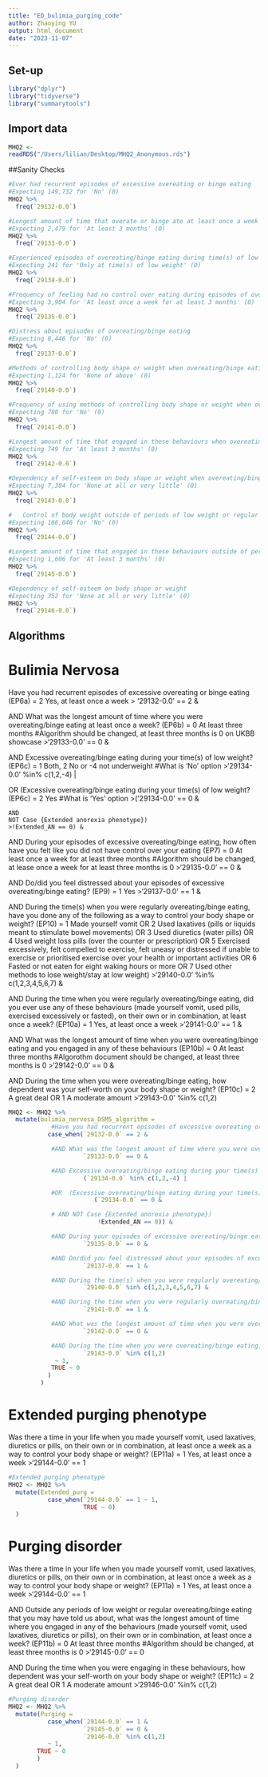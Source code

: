 ```yaml
---
title: "ED_bulimia_purging_code"
author: Zhaoying YU
output: html_document
date: "2023-11-07"
---
```


## Set-up

```r
library("dplyr")
library("tidyverse")
library("summarytools")
```

## Import data
```r
MHQ2 <-
readRDS("/Users/lilian/Desktop/MHQ2_Anonymous.rds")
```

##Sanity Checks
```r
#Ever had recurrent episodes of excessive overeating or binge eating
#Expecting 149,732 for 'No' (0)
MHQ2 %>%
  freq(`29132-0.0`)

#Longest amount of time that overate or binge ate at least once a week
#Expecting 2,479 for 'At least 3 months' (0)
MHQ2 %>%
  freq(`29133-0.0`)

#Experienced episodes of overeating/binge eating during time(s) of low weight
#Expecting 241 for 'Only at time(s) of low weight' (0)
MHQ2 %>%
  freq(`29134-0.0`)

#Frequency of feeling had no control over eating during episodes of overeating/binge eating
#Expecting 3,904 for 'At least once a week for at least 3 months' (0)
MHQ2 %>%
  freq(`29135-0.0`)

#Distress about episodes of overeating/binge eating
#Expecting 8,446 for 'No' (0)
MHQ2 %>%
  freq(`29137-0.0`)

#Methods of controlling body shape or weight when overeating/binge eating
#Expecting 1,124 for 'None of above' (0)
MHQ2 %>%
  freq(`29140-0.0`)

#Frequency of using methods of controlling body shape or weight when overeating/binge eating
#Expecting 780 for 'No' (0)
MHQ2 %>%
  freq(`29141-0.0`)

#Longest amount of time that engaged in these behaviours when overeating/binge eating
#Expecting 749 for 'At least 3 months' (0)
MHQ2 %>%
  freq(`29142-0.0`)

#Dependency of self-esteem on body shape or weight when overeating/binge eating
#Expecting 7,384 for 'None at all or very little' (0)
MHQ2 %>%
  freq(`29143-0.0`)

#	Control of body weight outside of periods of low weight or regular overeating/binge eating
#Expecting 166,046 for 'No' (0)
MHQ2 %>%
  freq(`29144-0.0`)

#Longest amount of time that engaged in these behaviours outside of periods of low weight or overeating/binge eating
#Expecting 1,606 for 'At least 3 months' (0)
MHQ2 %>%
  freq(`29145-0.0`)

#Dependency of self-esteem on body shape or weight
#Expecting 352 for 'None at all or very little' (0)
MHQ2 %>%
  freq(`29146-0.0`)
```

## Algorithms
# Bulimia Nervosa

Have you had recurrent episodes of excessive overeating or binge eating (EP6a) = 2 Yes, at least once a week
> '29132-0.0' == 2 &

AND 
What was the longest amount of time where you were overeating/binge eating at least once a week? (EP6b) = 0 At least three months
#Algorithm should be changed, at least three months is 0 on UKBB showcase
>'29133-0.0' == 0 &

AND
Excessive overeating/binge eating during your time(s) of low weight? (EP6c) = 1 Both, 2 No or -4 not underweight
#What is 'No' option
>'29134-0.0' %in% c(1,2,-4) |

  OR 
  (Excessive overeating/binge eating during your time(s) of low weight? (EP6c)  = 2 Yes
  #What is 'Yes' option
  >('29134-0.0' == 0 &
    
    AND 
    NOT Case {Extended anorexia phenotype})
    >!Extended_AN == 0) &

AND 
During your episodes of excessive overeating/binge eating, how often have you felt like you did not have control over your eating (EP7) = 0 At least once a week for at least three months
#Algorithm should be changed, at lease once a week for at least three months is 0
>'29135-0.0' == 0 &

AND 
Do/did you feel distressed about your episodes of excessive overeating/binge eating? (EP9) = 1 Yes 
>'29137-0.0' == 1 &

AND 
During the time(s) when you were regularly overeating/binge eating, have you done any of the following as a way to control your body shape or weight? (EP10) = 1 Made yourself vomit OR  2 Used laxatives (pills or liquids meant to stimulate bowel movements) OR 3 Used diuretics (water pills) OR 4 Used weight loss pills (over the counter or prescription) OR 5 Exercised excessively, felt compelled to exercise, felt uneasy or distressed if unable to exercise or prioritised exercise over your health or important activities OR 6 Fasted or not eaten for eight waking hours or more OR 7 Used other methods to lose weight/stay at low weight)
>'29140-0.0' %in% c(1,2,3,4,5,6,7) &

AND 
During the time when you were regularly overeating/binge eating, did you ever use any of these behaviours (made yourself vomit, used pills, exercised excessively or fasted), on their own or in combination, at least once a week? (EP10a) = 1 Yes, at least once a week
>'29141-0.0' == 1 &

AND 
What was the longest amount of time when you were overeating/binge eating and you engaged in any of these behaviours (EP10b) = 0 At least three months
#Algorothm document should be changed, at least three months is 0
>'29142-0.0' == 0 &

AND 
During the time when you were overeating/binge eating, how dependent was your self-worth on your body shape or weight? (EP10c) = 2 A great deal OR 1 A moderate amount
>'29143-0.0' %in% c(1,2)

```r
MHQ2 <- MHQ2 %>%
  mutate(bulimia_nervosa_DSM5_algorithm = 
            #Have you had recurrent episodes of excessive overeating or binge eating (EP6a) = 2 Yes, at least once a week
           case_when(`29132-0.0` == 2 &

            #AND What was the longest amount of time where you were overeating/binge eating at least once a week? (EP6b) = 0 At least three months
                     `29133-0.0` == 0 &

            #AND Excessive overeating/binge eating during your time(s) of low weight? (EP6c) = 1 Both, 2 No or -4 not underweight
                     (`29134-0.0` %in% c(1,2,-4) |

            #OR  (Excessive overeating/binge eating during your time(s) of low weight? (EP6c)  = 2 Yes
                        (`29134-0.0` == 0 &

            # AND NOT Case {Extended anorexia phenotype})
                         !Extended_AN == 0)) &

            #AND During your episodes of excessive overeating/binge eating, how often have you felt like you did not have control over your eating (EP7) = 0 At least once a week for at least three months
                     `29135-0.0` == 0 &

            #AND Do/did you feel distressed about your episodes of excessive overeating/binge eating? (EP9) = 1 Yes 
                     `29137-0.0` == 1 &

            #AND During the time(s) when you were regularly overeating/binge eating, have you done any of the following as a way to control your body shape or weight? (EP10) = 1 Made yourself vomit OR  2 Used laxatives (pills or liquids meant to stimulate bowel movements) OR 3 Used diuretics (water pills) OR 4 Used weight loss pills (over the counter or prescription) OR 5 Exercised excessively, felt compelled to exercise, felt uneasy or distressed if unable to exercise or prioritised exercise over your health or important activities OR 6 Fasted or not eaten for eight waking hours or more OR 7 Used other methods to lose weight/stay at low weight)
                     `29140-0.0` %in% c(1,2,3,4,5,6,7) &

            #AND During the time when you were regularly overeating/binge eating, did you ever use any of these behaviours (made yourself vomit, used pills, exercised excessively or fasted), on their own or in combination, at least once a week? (EP10a) = 1 Yes, at least once a week
                     `29141-0.0` == 1 &

            #AND What was the longest amount of time when you were overeating/binge eating and you engaged in any of these behaviours (EP10b) = 0 At least three months
                     `29142-0.0` == 0 &

            #AND During the time when you were overeating/binge eating, how dependent was your self-worth on your body shape or weight? (EP10c) = 2 A great deal OR 1 A moderate amount
                     `29143-0.0` %in% c(1,2)
             ~ 1,
            TRUE ~ 0
           )
         )
```

# Extended purging phenotype
Was there a time in your life when you made yourself vomit, used laxatives, diuretics or pills, on their own or in combination, at least once a week as a way to control your body shape or weight? (EP11a) = 1 Yes, at least once a week 
>'29144-0.0' == 1

```r
#Extended purging phenotype
MHQ2 <- MHQ2 %>%
  mutate(Extended_purg = 
           case_when(`29144-0.0` == 1 ~ 1,
                     TRUE ~ 0)
  )
```

# Purging disorder
Was there a time in your life when you made yourself vomit, used laxatives, diuretics or pills, on their own or in combination, at least once a week as a way to control your body shape or weight? (EP11a) = 1 Yes, at least once a week 
>'29144-0.0' == 1

AND
Outside any periods of low weight or regular overeating/binge eating that you may have told us about, what was the longest amount of time where you engaged in any of the behaviours (made yourself vomit, used laxatives, diuretics or pills), on their own or in combination, at least once a week? (EP11b) = 0 At least three months
#Algorithm should be changed, at least three months is 0
>'29145-0.0' == 0

AND
During the time when you were engaging in these behaviours, how dependent was your self-worth on your body shape or weight? (EP11c) = 2 A great deal OR 1 A moderate amount
>'29146-0.0' %in% c(1,2)

```r
#Purging disorder
MHQ2 <- MHQ2 %>%
  mutate(Purging = 
           case_when(`29144-0.0` == 1 &
                     `29145-0.0` == 0 &
                     `29146-0.0` %in% c(1,2)
           ~ 1,
        TRUE ~ 0
        )
  )
```
